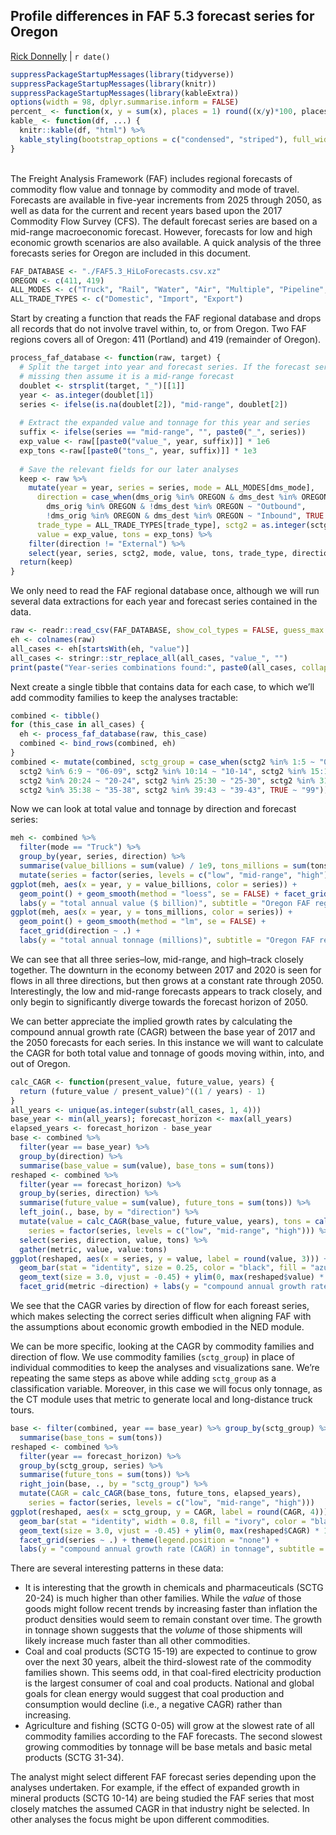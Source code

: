## Profile differences in FAF 5.3 forecast series for Oregon
[Rick Donnelly](mailto:rick.donnelly@gmail.com) | `r date()`
```r
suppressPackageStartupMessages(library(tidyverse))
suppressPackageStartupMessages(library(knitr))
suppressPackageStartupMessages(library(kableExtra))
options(width = 98, dplyr.summarise.inform = FALSE)
percent_ <- function(x, y = sum(x), places = 1) round((x/y)*100, places)
kable_ <- function(df, ...) {
  knitr::kable(df, "html") %>%
  kable_styling(bootstrap_options = c("condensed", "striped"), full_width = FALSE, font_size = 13)
}
```

<br>
The Freight Analysis Framework (FAF) includes regional forecasts of commodity flow value and tonnage by commodity and mode of travel. Forecasts are available in five-year increments from 2025 through 2050, as well as data for the current and recent years based upon the 2017 Commodity Flow Survey (CFS). The default forecast series are based on a mid-range macroeconomic forecast. However, forecasts for low and high economic growth scenarios are also available. A quick analysis of the three forecasts series for Oregon are included in this document. 
```r
FAF_DATABASE <- "./FAF5.3_HiLoForecasts.csv.xz"
OREGON <- c(411, 419)
ALL_MODES <- c("Truck", "Rail", "Water", "Air", "Multiple", "Pipeline", "Other", "None")
ALL_TRADE_TYPES <- c("Domestic", "Import", "Export")
```

Start by creating a function that reads the FAF regional database and drops all records that do not involve travel within, to, or from Oregon. Two FAF regions covers all of Oregon: 411 (Portland) and 419 (remainder of Oregon). 
```r
process_faf_database <- function(raw, target) {
  # Split the target into year and forecast series. If the forecast series is
  # missing then assume it is a mid-range forecast
  doublet <- strsplit(target, "_")[[1]]
  year <- as.integer(doublet[1])
  series <- ifelse(is.na(doublet[2]), "mid-range", doublet[2])
  
  # Extract the expanded value and tonnage for this year and series
  suffix <- ifelse(series == "mid-range", "", paste0("_", series))
  exp_value <- raw[[paste0("value_", year, suffix)]] * 1e6
  exp_tons <-raw[[paste0("tons_", year, suffix)]] * 1e3
  
  # Save the relevant fields for our later analyses
  keep <- raw %>%
    mutate(year = year, series = series, mode = ALL_MODES[dms_mode],
      direction = case_when(dms_orig %in% OREGON & dms_dest %in% OREGON ~ "Internal",
        dms_orig %in% OREGON & !dms_dest %in% OREGON ~ "Outbound",
        !dms_orig %in% OREGON & dms_dest %in% OREGON ~ "Inbound", TRUE ~ "External"),
      trade_type = ALL_TRADE_TYPES[trade_type], sctg2 = as.integer(sctg2),
      value = exp_value, tons = exp_tons) %>%
    filter(direction != "External") %>%
    select(year, series, sctg2, mode, value, tons, trade_type, direction)
  return(keep)
}
```

We only need to read the FAF regional database once, although we will run several data extractions for each year and forecast series contained in the data. 
```r
raw <- readr::read_csv(FAF_DATABASE, show_col_types = FALSE, guess_max = 1e6)
eh <- colnames(raw)
all_cases <- eh[startsWith(eh, "value")]
all_cases <- stringr::str_replace_all(all_cases, "value_", "")
print(paste("Year-series combinations found:", paste0(all_cases, collapse = " ")), quote = FALSE)
```

Next create a single tibble that contains data for each case, to which we'll add commodity families to keep the analyses tractable:
```r
combined <- tibble()
for (this_case in all_cases) {
  eh <- process_faf_database(raw, this_case)
  combined <- bind_rows(combined, eh)
}
combined <- mutate(combined, sctg_group = case_when(sctg2 %in% 1:5 ~ "01-05",
  sctg2 %in% 6:9 ~ "06-09", sctg2 %in% 10:14 ~ "10-14", sctg2 %in% 15:19 ~ "15-19",
  sctg2 %in% 20:24 ~ "20-24", sctg2 %in% 25:30 ~ "25-30", sctg2 %in% 31:34 ~ "31-34",
  sctg2 %in% 35:38 ~ "35-38", sctg2 %in% 39:43 ~ "39-43", TRUE ~ "99"))
```

Now we can look at total value and tonnage by direction and forecast series:
```r
meh <- combined %>%
  filter(mode == "Truck") %>%
  group_by(year, series, direction) %>%
  summarise(value_billions = sum(value) / 1e9, tons_millions = sum(tons) / 1e6) %>%
  mutate(series = factor(series, levels = c("low", "mid-range", "high")))
ggplot(meh, aes(x = year, y = value_billions, color = series)) + 
  geom_point() + geom_smooth(method = "loess", se = FALSE) + facet_grid(direction ~ .) +
  labs(y = "total annual value ($ billion)", subtitle = "Oregon FAF regions only")
ggplot(meh, aes(x = year, y = tons_millions, color = series)) + 
  geom_point() + geom_smooth(method = "lm", se = FALSE) + 
  facet_grid(direction ~ .) +
  labs(y = "total annual tonnage (millions)", subtitle = "Oregon FAF regions only")
```

We can see that all three series--low, mid-range, and high--track closely together. The downturn in the economy between 2017 and 2020 is seen for flows in all three directions, but then grows at a constant rate through 2050. Interestingly, the low and mid-range forecasts appears to track closely, and only begin to significantly diverge towards the forecast horizon of 2050.

We can better appreciate the implied growth rates by calculating the compound annual growth rate (CAGR) between the base year of 2017 and the 2050 forecasts for each series. In this instance we will want to calculate the CAGR for both total value and tonnage of goods moving within, into, and out of Oregon. 
```r
calc_CAGR <- function(present_value, future_value, years) {
  return (future_value / present_value)^((1 / years) - 1)
}
all_years <- unique(as.integer(substr(all_cases, 1, 4)))
base_year <- min(all_years); forecast_horizon <- max(all_years)
elapsed_years <- forecast_horizon - base_year
base <- combined %>%
  filter(year == base_year) %>%
  group_by(direction) %>%
  summarise(base_value = sum(value), base_tons = sum(tons))
reshaped <- combined %>%
  filter(year == forecast_horizon) %>%
  group_by(series, direction) %>%
  summarise(future_value = sum(value), future_tons = sum(tons)) %>%
  left_join(., base, by = "direction") %>%
  mutate(value = calc_CAGR(base_value, future_value, years), tons = calc_CAGR(base_tons, future_tons, elapsed_years),
    series = factor(series, levels = c("low", "mid-range", "high"))) %>%
  select(series, direction, value, tons) %>%
  gather(metric, value, value:tons)
ggplot(reshaped, aes(x = series, y = value, label = round(value, 3))) +
  geom_bar(stat = "identity", size = 0.25, color = "black", fill = "azure") + 
  geom_text(size = 3.0, vjust = -0.45) + ylim(0, max(reshaped$value) * 1.075) +
  facet_grid(metric ~direction) + labs(y = "compound annual growth rate (CAGR)", subtitle = "Oregon FAF regions only")
```

We see that the CAGR varies by direction of flow for each foreast series, which makes selecting the correct series difficult when aligning FAF with the assumptions about economic growth embodied in the NED module. 

We can be more specific, looking at the CAGR by commodity families and direction of flow. We use commodity families (`sctg_group`) in place of individual commodities to keep the analyses and visualizations sane. We're repeating the same steps as above while adding `sctg_group` as a classification variable. Moreover, in this case we will focus only tonnage, as the CT module uses that metric to generate local and long-distance truck tours.
```r
base <- filter(combined, year == base_year) %>% group_by(sctg_group) %>%
  summarise(base_tons = sum(tons))
reshaped <- combined %>%
  filter(year == forecast_horizon) %>%
  group_by(sctg_group, series) %>%
  summarise(future_tons = sum(tons)) %>%
  right_join(base, ., by = "sctg_group") %>%
  mutate(CAGR = calc_CAGR(base_tons, future_tons, elapsed_years),
    series = factor(series, levels = c("low", "mid-range", "high")))
ggplot(reshaped, aes(x = sctg_group, y = CAGR, label = round(CAGR, 4))) +
  geom_bar(stat = "identity", width = 0.8, fill = "ivory", color = "black", size = 0.2) +
  geom_text(size = 3.0, vjust = -0.45) + ylim(0, max(reshaped$CAGR) * 1.075) +
  facet_grid(series ~ .) + theme(legend.position = "none") +
  labs(y = "compound annual growth rate (CAGR) in tonnage", subtitle = "Oregon FAF regions only")
```

There are several interesting patterns in these data:

+ It is interesting that the growth in chemicals and pharmaceuticals (SCTG 20-24) is much higher than other families. While the _value_ of those goods might follow recent trends by increasing faster than inflation the product densities would seem to remain constant over time. The growth in tonnage shown suggests that the _volume_ of those shipments will likely increase much faster than all other commodities. 
+ Coal and coal products (SCTG 15-19) are expected to continue to grow over the next 30 years, albeit the third-slowest rate of the commodity families shown. This seems odd, in that coal-fired electricity production is the largest consumer of coal and coal products. National and global goals for clean energy would suggest that coal production and consumption would decline (i.e., a negative CAGR) rather than increasing.
+ Agriculture and fishing (SCTG 0-05) will grow at the slowest rate of all commodity families according to the FAF forecasts. The second slowest growing commodities by tonnage will be base metals and basic metal products (SCTG 31-34).

The analyst might select different FAF forecast series depending upon the analyses undertaken. For example, if the effect of expanded growth in mineral products (SCTG 10-14) are being studied the FAF series that most closely matches the assumed CAGR in that industry night be selected. In other analyses the focus might be upon different commodities.
